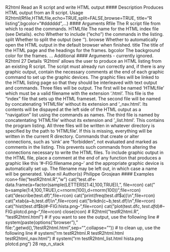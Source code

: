 R2html Read an R script and write HTML output
#### Description
Produces HTML output from an R script.
Usage
R2html(Rfile,HTMLfile,echo=TRUE,split=FALSE,browse=TRUE,
title="R listing",bgcolor="#dddddd",...)
#### Arguments 
Rfile The R script file from which to read the commands.
HTMLfile The name for the HTML index file (see Details).
echo Whether to include ("echo") the commands in the listing.
split Whether to split the output (see ‘\link{sink}’).
browse Whether to automatically open the HTML output in the default browser when
finished.
title The title of the HTML page and the headings for the frames.
bgcolor The background color for the frames.
... Additional #### Arguments  - currently ignored.
R2html 27
Details
‘R2html’ allows the user to produce an HTML listing from an existing R script. The script must
already run correctly and, if there is any graphic output, contain the necessary comments at the
end of each graphic command to set up the graphic devices. The graphic files will be linked to the
HTML listing page so that they should be interleaved with text output and commands.
Three files will be output. The first will be named ‘HTMLfile’ which must be a valid filename
with the extension ‘.html’. This file is the "index" file that sets up the HTML frameset. The
second file will be named by concatenating ‘HTMLfile’ without its extension and ‘_nav.html’.
Its contents will be dispayed at the left side of the HTML output as a "navigation" list using the
commands as names. The third file is named by concatentating ‘HTMLfile’ without its extension
and ‘_list.html’. This contains the program listing. All three files will be written in whatever
directory is specified by the path to ‘HTMLfile’. If this is missing, everything will be written in the
current R directory.
Commands that create or alter connections, such as ‘sink’ are "forbidden", not evaluated and
marked as comments in the listing. This prevents such commands from altering the connections
necessary to write the HTML files.
To include graphic output in the HTML file, place a comment at the end of any function that produces
a graphic like this ‘#--FIG:filename.png--’ and the appropriate graphic device is automatically
set up. The filename may be left out, in which case a name will be generated.
Value
nil
Author(s)
Philippe Grosjean
#### Examples 
rcon<-file("testR2html.R","w")
cat("test.df<-data.frame(a=factor(sample(LETTERS[1:4],100,TRUE)),\n",
file=rcon)
cat(" b=sample(1:4,100,TRUE),c=rnorm(100),d=rnorm(100))\n",file=rcon)
cat("describe(test.df)\n",file=rcon)
cat("print(freq(test.df$a))\n",file=rcon)
cat("xtab(a~b,test.df)\n",file=rcon)
cat("brkdn(c~b,test.df)\n",file=rcon)
cat("hist(test.df$b)#--FIG:hista.png--\n",file=rcon)
cat("plot(test.df$c,test.df$d)#--FIG:plotcd.png--\n",file=rcon)
close(rcon)
# R2html("testR2html.R", "testR2html.html")
# if you want to see the output, use the following line
# system(paste(options("browser")," file:",getwd(),"/testR2html.html",sep="",collapse=""))
# to clean up, use the following line
# system("rm testR2html.R testR2html.html testR2html_nav.html")
# system("rm testR2html_list.html hista.png plotcd.png")
28 rep_n_stack
